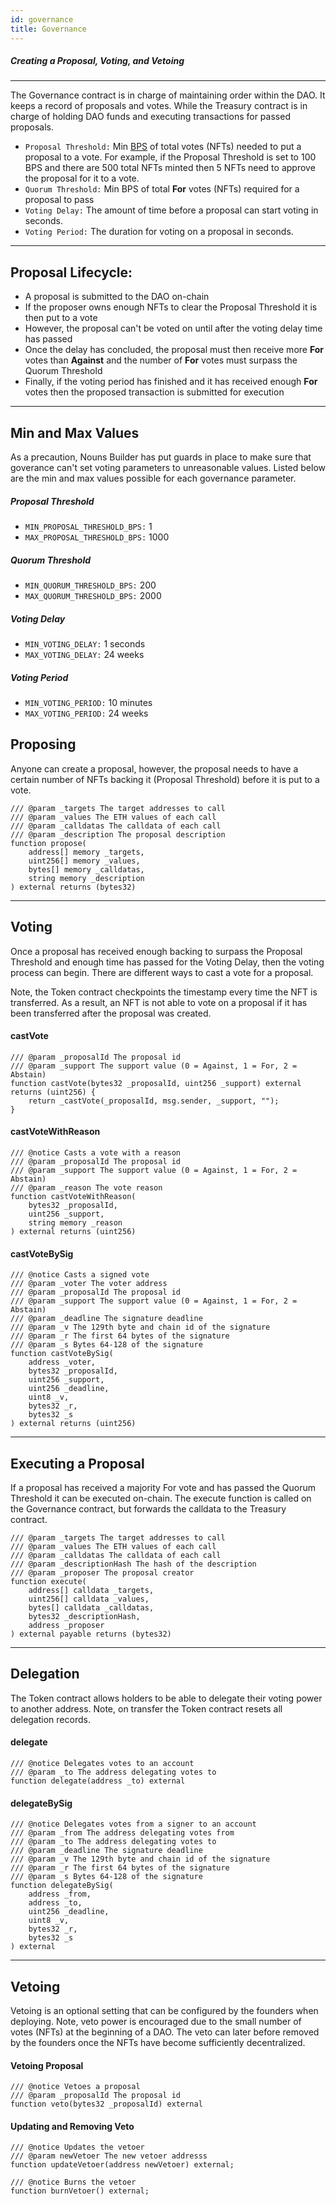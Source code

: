 ```yaml
---
id: governance
title: Governance
---
```


##### Creating a Proposal, Voting, and Vetoing
---

The Governance contract is in charge of maintaining order within the DAO. 
It keeps a record of proposals and votes.
While the Treasury contract is in charge of holding DAO funds and executing transactions for passed proposals.

- `Proposal Threshold:` Min [BPS](https://www.investopedia.com/terms/b/basispoint.asp) of total votes (NFTs) needed to put a proposal to a vote.
For example, if the Proposal Threshold is set to 100 BPS and there are 500 total NFTs minted then 5 NFTs need to approve the proposal for it to a vote.
- `Quorum Threshold:` Min BPS of total **For** votes (NFTs) required for a proposal to pass
- `Voting Delay:` The amount of time before a proposal can start voting in seconds.
- `Voting Period:` The duration for voting on a proposal in seconds.

---

## Proposal Lifecycle:
- A proposal is submitted to the DAO on-chain
- If the proposer owns enough NFTs  to clear the Proposal Threshold it is then put to a vote
- However, the proposal can't be voted on until after the voting delay time has passed
- Once the delay has concluded, the proposal must then receive more **For** votes than **Against** and the number of **For** votes must surpass the Quorum Threshold
- Finally, if the voting period has finished and it has received enough **For** votes then the proposed transaction is submitted for execution

---

## Min and Max Values
As a precaution, Nouns Builder has put guards in place to make sure that goverance can't set voting parameters to unreasonable values.
Listed below are the min and max values possible for each governance parameter.

##### Proposal Threshold 
- `MIN_PROPOSAL_THRESHOLD_BPS:` 1
- `MAX_PROPOSAL_THRESHOLD_BPS:` 1000

##### Quorum Threshold 
- `MIN_QUORUM_THRESHOLD_BPS:` 200
- `MAX_QUORUM_THRESHOLD_BPS:` 2000  

##### Voting Delay
- `MIN_VOTING_DELAY:` 1 seconds
- `MAX_VOTING_DELAY:` 24 weeks

##### Voting Period
- `MIN_VOTING_PERIOD:` 10 minutes
- `MAX_VOTING_PERIOD:` 24 weeks

## Proposing
Anyone can create a proposal, however, the proposal needs to have a certain number of NFTs backing it (Proposal Threshold) before it is put to a vote.
```
/// @param _targets The target addresses to call
/// @param _values The ETH values of each call
/// @param _calldatas The calldata of each call
/// @param _description The proposal description
function propose(
    address[] memory _targets,
    uint256[] memory _values,
    bytes[] memory _calldatas,
    string memory _description
) external returns (bytes32)
```
---

## Voting
Once a proposal has received enough backing to surpass the Proposal Threshold and enough time has passed for the Voting Delay, then the voting process can begin.
There are different ways to cast a vote for a proposal.

Note, the Token contract checkpoints the timestamp every time the NFT is transferred.
As a result, an NFT is not able to vote on a proposal if it has been transferred after the proposal was created. 

#### castVote
```
/// @param _proposalId The proposal id
/// @param _support The support value (0 = Against, 1 = For, 2 = Abstain)
function castVote(bytes32 _proposalId, uint256 _support) external returns (uint256) {
    return _castVote(_proposalId, msg.sender, _support, "");
}
```

#### castVoteWithReason
```
/// @notice Casts a vote with a reason
/// @param _proposalId The proposal id
/// @param _support The support value (0 = Against, 1 = For, 2 = Abstain)
/// @param _reason The vote reason
function castVoteWithReason(
    bytes32 _proposalId,
    uint256 _support,
    string memory _reason
) external returns (uint256)
```

#### castVoteBySig
```
/// @notice Casts a signed vote
/// @param _voter The voter address
/// @param _proposalId The proposal id
/// @param _support The support value (0 = Against, 1 = For, 2 = Abstain)
/// @param _deadline The signature deadline
/// @param _v The 129th byte and chain id of the signature
/// @param _r The first 64 bytes of the signature
/// @param _s Bytes 64-128 of the signature
function castVoteBySig(
    address _voter,
    bytes32 _proposalId,
    uint256 _support,
    uint256 _deadline,
    uint8 _v,
    bytes32 _r,
    bytes32 _s
) external returns (uint256)
```

---

## Executing a Proposal
If a proposal has received a majority For vote and has passed the Quorum Threshold it can be executed on-chain.
The execute function is called on the Governance contract, but forwards the calldata to the Treasury contract.
```
/// @param _targets The target addresses to call
/// @param _values The ETH values of each call
/// @param _calldatas The calldata of each call
/// @param _descriptionHash The hash of the description
/// @param _proposer The proposal creator
function execute(
    address[] calldata _targets,
    uint256[] calldata _values,
    bytes[] calldata _calldatas,
    bytes32 _descriptionHash,
    address _proposer
) external payable returns (bytes32)
```

---

## Delegation
The Token contract allows holders to be able to delegate their voting power to another address.
Note, on transfer the Token contract resets all delegation records.

#### delegate
```
/// @notice Delegates votes to an account
/// @param _to The address delegating votes to
function delegate(address _to) external
```

#### delegateBySig
```
/// @notice Delegates votes from a signer to an account
/// @param _from The address delegating votes from
/// @param _to The address delegating votes to
/// @param _deadline The signature deadline
/// @param _v The 129th byte and chain id of the signature
/// @param _r The first 64 bytes of the signature
/// @param _s Bytes 64-128 of the signature
function delegateBySig(
    address _from,
    address _to,
    uint256 _deadline,
    uint8 _v,
    bytes32 _r,
    bytes32 _s
) external
```

---

## Vetoing
Vetoing is an optional setting that can be configured by the founders when deploying.
Note, veto power is encouraged due to the small number of votes (NFTs) at the beginning of a DAO.
The veto can later before removed by the founders once the NFTs have become sufficiently decentralized.

#### Vetoing Proposal
```
/// @notice Vetoes a proposal
/// @param _proposalId The proposal id
function veto(bytes32 _proposalId) external
```

#### Updating and Removing Veto
```
/// @notice Updates the vetoer
/// @param newVetoer The new vetoer addresss
function updateVetoer(address newVetoer) external;

/// @notice Burns the vetoer
function burnVetoer() external;
```